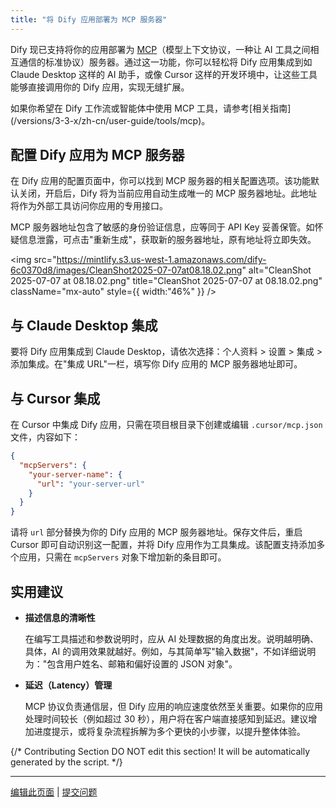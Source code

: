 ```yaml
---
title: "将 Dify 应用部署为 MCP 服务器"
---
```


Dify 现已支持将你的应用部署为 [MCP](https://modelcontextprotocol.io/introduction)（模型上下文协议，一种让 AI 工具之间相互通信的标准协议）服务器。通过这一功能，你可以轻松将 Dify 应用集成到如 Claude Desktop 这样的 AI 助手，或像 Cursor 这样的开发环境中，让这些工具能够直接调用你的 Dify 应用，实现无缝扩展。

<Note>
  如果你希望在 Dify 工作流或智能体中使用 MCP 工具，请参考[相关指南](/versions/3-3-x/zh-cn/user-guide/tools/mcp)。
</Note>

## 配置 Dify 应用为 MCP 服务器

在 Dify 应用的配置页面中，你可以找到 MCP 服务器的相关配置选项。该功能默认关闭，开启后，Dify 将为当前应用自动生成唯一的 MCP 服务器地址。此地址将作为外部工具访问你应用的专用接口。

<Danger>
  MCP 服务器地址包含了敏感的身份验证信息，应等同于 API Key 妥善保管。如怀疑信息泄露，可点击"重新生成"，获取新的服务器地址，原有地址将立即失效。
</Danger>

<img
  src="https://mintlify.s3.us-west-1.amazonaws.com/dify-6c0370d8/images/CleanShot2025-07-07at08.18.02.png"
  alt="CleanShot 2025-07-07 at 08.18.02.png"
  title="CleanShot 2025-07-07 at 08.18.02.png"
  className="mx-auto"
  style={{ width:"46%" }}
/>

## 与 Claude Desktop 集成

要将 Dify 应用集成到 Claude Desktop，请依次选择：个人资料 > 设置 > 集成 > 添加集成。在"集成 URL"一栏，填写你 Dify 应用的 MCP 服务器地址即可。

## 与 Cursor 集成

在 Cursor 中集成 Dify 应用，只需在项目根目录下创建或编辑 `.cursor/mcp.json` 文件，内容如下：

```json
{
  "mcpServers": {
    "your-server-name": {
      "url": "your-server-url"
    }
  }
}
```

请将 `url` 部分替换为你的 Dify 应用的 MCP 服务器地址。保存文件后，重启 Cursor 即可自动识别这一配置，并将 Dify 应用作为工具集成。该配置支持添加多个应用，只需在 `mcpServers` 对象下增加新的条目即可。

## 实用建议

- **描述信息的清晰性**

  在编写工具描述和参数说明时，应从 AI 处理数据的角度出发。说明越明确、具体，AI 的调用效果就越好。例如，与其简单写"输入数据"，不如详细说明为："包含用户姓名、邮箱和偏好设置的 JSON 对象"。

- **延迟（Latency）管理**

  MCP 协议负责通信层，但 Dify 应用的响应速度依然至关重要。如果你的应用处理时间较长（例如超过 30 秒），用户将在客户端直接感知到延迟。建议增加进度提示，或将复杂流程拆解为多个更快的小步骤，以提升整体体验。

{/*
Contributing Section
DO NOT edit this section!
It will be automatically generated by the script.
*/}

---

[编辑此页面](https://github.com/langgenius/dify-docs/edit/main/zh-hans/guides/application-publishing/publish-mcp.mdx) | [提交问题](https://github.com/langgenius/dify-docs/issues/new?template=docs.yml)

